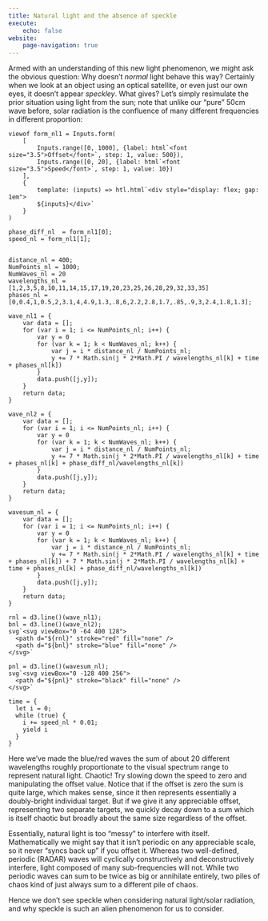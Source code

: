 ```yaml
---
title: Natural light and the absence of speckle
execute:
    echo: false
website:
    page-navigation: true
---
```


Armed with an understanding of this new light phenomenon, we might ask the obvious question: Why doesn't *normal* light behave this way? Certainly when we look at an object using an optical satellite, or even just our own eyes, it doesn't appear *speckley*. What gives? Let's simply resimulate the prior situation using light from the sun; note that unlike our "pure" 50cm wave before, solar radiation is the confluence of many different frequencies in different proportion:


```ojs
viewof form_nl1 = Inputs.form(
    [
        Inputs.range([0, 1000], {label: html`<font size="3.5">Offset</font>`, step: 1, value: 500}),
        Inputs.range([0, 20], {label: html`<font size="3.5">Speed</font>`, step: 1, value: 10})
    ],
    {
        template: (inputs) => htl.html`<div style="display: flex; gap: 1em">
        ${inputs}</div>`
    }
)

phase_diff_nl  = form_nl1[0];
speed_nl = form_nl1[1];


distance_nl = 400;
NumPoints_nl = 1000;
NumWaves_nl = 20
wavelengths_nl = [1,2,3,5,8,10,11,14,15,17,19,20,23,25,26,28,29,32,33,35]
phases_nl = [0,0.4,1,0.5,2,3.1,4,4.9,1.3,.8,6,2.2,2.8,1.7,.85,.9,3,2.4,1.8,1.3];

```

```ojs
wave_nl1 = {
    var data = [];
    for (var i = 1; i <= NumPoints_nl; i++) {
        var y = 0
        for (var k = 1; k < NumWaves_nl; k++) {
            var j = i * distance_nl / NumPoints_nl;
            y += 7 * Math.sin(j * 2*Math.PI / wavelengths_nl[k] + time + phases_nl[k])
        }
        data.push([j,y]);
    }
    return data;
}
```

```ojs
wave_nl2 = {
    var data = [];
    for (var i = 1; i <= NumPoints_nl; i++) {
        var y = 0
        for (var k = 1; k < NumWaves_nl; k++) {
            var j = i * distance_nl / NumPoints_nl;
            y += 7 * Math.sin(j * 2*Math.PI / wavelengths_nl[k] + time + phases_nl[k] + phase_diff_nl/wavelengths_nl[k])
        }
        data.push([j,y]);
    }
    return data;
}
```


```ojs
wavesum_nl = {
    var data = [];
    for (var i = 1; i <= NumPoints_nl; i++) {
        var y = 0
        for (var k = 1; k < NumWaves_nl; k++) {
            var j = i * distance_nl / NumPoints_nl;
            y += 7 * Math.sin(j * 2*Math.PI / wavelengths_nl[k] + time + phases_nl[k]) + 7 * Math.sin(j * 2*Math.PI / wavelengths_nl[k] + time + phases_nl[k] + phase_diff_nl/wavelengths_nl[k])
        }
        data.push([j,y]);
    }
    return data;
}
```

```ojs
rnl = d3.line()(wave_nl1);
bnl = d3.line()(wave_nl2);
svg`<svg viewBox="0 -64 400 128">
  <path d="${rnl}" stroke="red" fill="none" />
  <path d="${bnl}" stroke="blue" fill="none" />
</svg>`
```

```ojs
pnl = d3.line()(wavesum_nl);
svg`<svg viewBox="0 -128 400 256">
  <path d="${pnl}" stroke="black" fill="none" />
</svg>`
```

```ojs
time = {
  let i = 0;
  while (true) {
    i += speed_nl * 0.01;
    yield i
  }
}
```

Here we've made the blue/red waves the sum of about 20 different wavelengths roughly proportionate to the visual spectrum range to represent natural light. Chaotic! Try slowing down the speed to zero and manipulating the offset value. Notice that if the offset is zero the sum is quite large, which makes sense, since it then represents essentially a doubly-bright individual target. But if we give it any appreciable offset, representing two separate targets, we quickly decay down to a sum which is itself chaotic but broadly about the same size regardless of the offset.

Essentially, natural light is too "messy" to interfere with itself. Mathematically we might say that it isn't periodic on any appreciable scale, so it never "syncs back up" if you offset it. Whereas two well-defined, periodic (RADAR) waves will cyclically constructively and deconstructively interfere, light composed of many sub-frequencies will not. While two periodic waves can sum to be twice as big or annihilate entirely, two piles of chaos kind of just always sum to a different pile of chaos.

Hence we don't see speckle when considering natural light/solar radiation, and why speckle is such an alien phenomenon for us to consider.